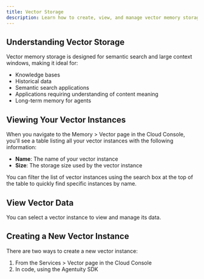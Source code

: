 ```yaml
---
title: Vector Storage
description: Learn how to create, view, and manage vector memory storage in the Agentuity Cloud Console
---
```


## Understanding Vector Storage

Vector memory storage is designed for semantic search and large context windows, making it ideal for:

- Knowledge bases
- Historical data
- Semantic search applications
- Applications requiring understanding of content meaning
- Long-term memory for agents

## Viewing Your Vector Instances

When you navigate to the Memory > Vector page in the Cloud Console, you'll see a table listing all your vector instances with the following information:

- **Name**: The name of your vector instance
- **Size**: The storage size used by the vector instance

You can filter the list of vector instances using the search box at the top of the table to quickly find specific instances by name.

<ThemeImage baseName="vector" alt="Vector Memory Storage"  />

## View Vector Data

You can select a vector instance to view and manage its data.

<ThemeImage baseName="vector-detail" alt="Vector Memory Storage Detail"  />


## Creating a New Vector Instance

There are two ways to create a new vector instance:

1. From the Services > Vector page in the Cloud Console
2. In code, using the Agentuity SDK


<ThemeImage baseName="vector-new" alt="New Vector Memory Storage"  />